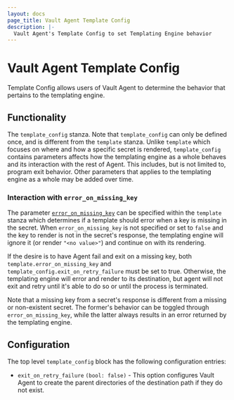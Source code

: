 ```yaml
---
layout: docs
page_title: Vault Agent Template Config
description: |-
  Vault Agent's Template Config to set Templating Engine behavior
---
```


# Vault Agent Template Config

Template Config allows users of Vault Agent to determine the behavior that
pertains to the templating engine.

## Functionality

The `template_config` stanza. Note that `template_config` can only be defined
once, and is different from the `template` stanza. Unlike `template` which
focuses on where and how a specific secret is rendered, `template_config`
contains parameters affects how the templating engine as a whole behaves and its
interaction with the rest of Agent. This includes, but is not limited to,
program exit behavior. Other parameters that applies to the templating engine as
a whole may be added over time.

### Interaction with `error_on_missing_key`

The parameter [`error_on_missing_key`](/docs/agent/template#error_on_missing_key) can be specified within the `template`
stanza which determines if a template should error when a key is missing
in the secret. When `error_on_missing_key` is
not specified or set to `false` and the key to render is not in the secret's
response, the templating engine will ignore it (or render `"<no value>"`)
and continue on with its rendering.

If the desire is to have Agent fail and exit on a missing key, both
`template.error_on_missing_key` and `template_config.exit_on_retry_failure` must
be set to true. Otherwise, the templating engine will error and render to its
destination, but agent will not exit and retry until it's able to do so or until
the process is terminated.

Note that a missing key from a secret's response is different from a missing or
non-existent secret. The former's behavior can be toggled through
`error_on_missing_key`, while the latter always results in an error returned by
the templating engine.

## Configuration

The top level `template_config` block has the following configuration entries:

- `exit_on_retry_failure` `(bool: false)` - This option configures Vault Agent to create
  the parent directories of the destination path if they do not exist.
